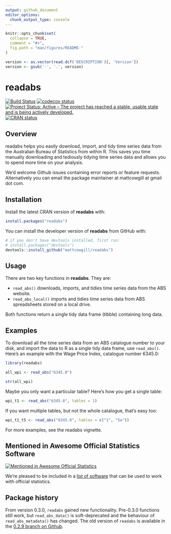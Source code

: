 ```yaml
---
output: github_document
editor_options: 
  chunk_output_type: console
---
```

<!-- README.md is generated from README.Rmd. Please edit that file -->

```r
knitr::opts_chunk$set(
  collapse = TRUE,
  comment = "#>",
  fig.path = "man/figures/README-"
)

version <- as.vector(read.dcf('DESCRIPTION')[, 'Version'])
version <- gsub('-', '.', version)  
```

# readabs
<!-- badges: start -->
[![Build Status](https://travis-ci.org/MattCowgill/readabs.svg?branch=master)](https://travis-ci.org/MattCowgill/readabs)
[![codecov status](https://img.shields.io/codecov/c/github/mattcowgill/readabs.svg)](https://codecov.io/gh/MattCowgill/readabs)
[![Project Status: Active – The project has reached a stable, usable state and is being actively developed.](https://www.repostatus.org/badges/latest/active.svg)](https://www.repostatus.org/#active)
[![CRAN status](https://www.r-pkg.org/badges/version/readabs)](https://cran.r-project.org/package=readabs)
<!-- badges: end -->

## Overview
readabs helps you easily download, import, and tidy time series data from the Australian Bureau of Statistics from within R. This saves you time manually downloading and
tediously tidying time series data and allows you to spend more time on your 
analysis.

We'd welcome Github issues containing error reports or feature requests. 
Alternatively you can email the package maintainer at mattcowgill at gmail dot com.

## Installation

Install the latest CRAN version of **readabs** with:

```r
install.packages("readabs")
```

You can install the developer version of **readabs** from GitHub with:
```r
# if you don't have devtools installed, first run:
# install.packages("devtools")
devtools::install_github("mattcowgill/readabs")
```

## Usage

There are two key functions in **readabs**. They are:

* `read_abs()` downloads, imports, and tidies time series data from the ABS website.
* `read_abs_local()` imports and tidies time series data from ABS spreadsheets stored on a local drive.

Both functions return a single tidy data frame (tibble) containing long data.

## Examples

To download all the time series data from an ABS catalogue number to your disk, and import the data to R as a single tidy data frame, use `read_abs()`. Here's an example with the Wage Price Index, catalogue number 6345.0:

```r
library(readabs)

all_wpi <- read_abs("6345.0")

str(all_wpi)
```

Maybe you only want a particular table? Here's how you get a single table:

```r

wpi_t1 <- read_abs("6345.0", tables = 1)
```

If you want multiple tables, but not the whole catalogue, that's easy too:

```r

wpi_t1_t5 <- read_abs("6345.0", tables = c("1", "5a"))

```

For more examples, see the readabs vignette.

## Mentioned in Awesome Official Statistics Software
[![Mentioned in Awesome Official Statistics ](https://awesome.re/mentioned-badge.svg)](http://www.awesomeofficialstatistics.org)

We're pleased to be included in a [list of software](https://github.com/SNStatComp/awesome-official-statistics-software) that can be used to work with official statistics.

## Package history
From version 0.3.0, `readabs` gained new functionality. Pre-0.3.0 functions still work,
but `read_abs_data()` is soft-deprecated and the behaviour of `read_abs_metadata()`
has changed. The old version of `readabs` is available in the [0.2.9 branch on Github](https://github.com/MattCowgill/readabs/tree/0.2.9).

